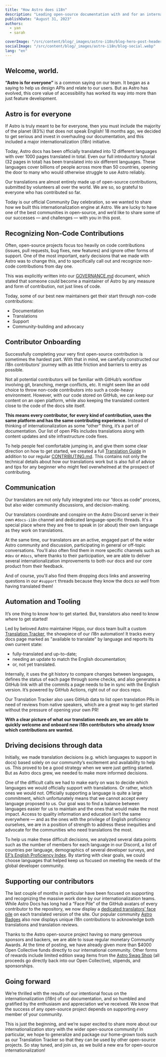 ```yaml
---
title: "How Astro does i18n"
description: "Leading open-source documentation with and for an international community."
publishDate: "August 31, 2023"
authors:
  - yan
  - sarah

coverImage: "/src/content/blog/_images/astro-i18n/blog-hero-post-header.webp"
socialImage: "/src/content/blog/_images/astro-i18n/blog-social.webp"
lang: "en"
---
```



## Welcome, world.

**“Astro is for everyone”** is a common saying on our team. It began as a saying to help us design APIs and relate to our users. But as Astro has evolved, this core value of accessibility has worked its way into more than just feature development.


## Astro is for everyone

If Astro is truly meant to be for everyone, then you must include the majority of the planet (83%) that does not speak English! 18 months ago, we decided to get serious and invest in overhauling our documentation, and this included a major internationalization (i18n) initiative.

Today, Astro docs has been officially translated into 12 different languages with over 1000 pages translated in total. Even our full introductory tutorial (32 pages in total) has been translated into six different languages. These languages cover billions of people across more than 50 countries, opening the door to many who would otherwise struggle to use Astro reliably.

<BlogContentImage src={langPicker} alt="Astro docs homepage with the language picker drop down menu of available languages" />

Our translations are almost entirely made up of open-source contributions, submitted by volunteers all over the world. We are so, so grateful to everyone who has contributed so far.

Today is our official Community Day celebration, so we wanted to share how we built this internationalization engine at Astro. We are lucky to have one of the best communities in open-source, and we’d like to share some of our successes — and challenges — with you in this post.

## Recognizing Non-Code Contributions

Often, open-source projects focus too heavily on code contributions (issues, pull requests, bug fixes, new features) and ignore other forms of support. One of the most important, early decisions that we made with Astro was to change this, and to specifically call out and recognize non-code contributions from day one. 

This was explicitly written into our [GOVERNANCE.md](https://github.com/withastro/.github/blob/main/GOVERNANCE.md#get-involved) document, which stated that someone could become a maintainer of Astro by any measure and form of contribution, not just lines of code. 

Today, some of our best new maintainers get their start through non-code contributions:

- Documentation
- Translations 
- Support
- Community-building and advocacy

## Contributor Onboarding

Successfully completing your very first open-source contribution is sometimes the hardest part. With that in mind, we carefully constructed our i18n contributors’ journey with as little friction and barriers to entry as possible. 

Not all potential contributors will be familiar with GitHub’s workflow involving git, branching, merge conflicts, etc. It might seem like an odd choice to throw non-code contributors into such a code-heavy environment. However, with our code stored on GitHub, we can keep our content on an open platform, while also keeping the translated content close to the code of the docs site itself. 

**This means every contributor, for every kind of contribution, uses the same platform and has the same contributing experience.** Instead of thinking of internationalization as some “other” thing, it’s a part of documentation. Our list of open PRs includes translations along with content updates and site infrastructure code fixes.

<BlogContentImage src={githubPulls} alt="A selection of Astro docs open PRs on GitHub, showing translation PRs next to a PR to add new CMS guide content." />

To help people feel comfortable jumping in, and give them some clear direction on how to get started, we created a full [Translation Guide](https://github.com/withastro/docs/blob/main/contributor-guides/translating-astro-docs.md) in addition to our regular [CONTRIBUTING.md](https://github.com/withastro/docs/blob/main/CONTRIBUTING.md). This contains not only the technical details about how our translations work but is also full of advice and tips for any beginner who might feel overwhelmed at the prospect of contributing.

## Communication

Our translators are not only fully integrated into our “docs as code” process, but also wider community discussions, and decision-making.

Our translators coordinate and conspire on the Astro Discord server in their own `#docs-i18n` channel and dedicated language-specific threads. It's a special place where they are free to speak in (or about) their own language as they work on translations.

At the same time, our translators are an active, engaged part of the wider Astro community and discussion, participating in general or off-topic conversations. You'll also often find them in more specific channels such as `#dev` or `#docs`, where thanks to their participation, we are able to deliver several internationalization improvements to both our docs and our core product from their feedback.

And of course, you'll also find them dropping docs links and answering questions in our `#support` threads because they know the docs *so well* from having translated them!

## Automation and Tooling

It’s one thing to know *how* to get started. But, translators also need to know *where* to get started!

Led by beloved Astro maintainer Hippo, our docs team built a custom [Translation Tracker](https://i18n.docs.astro.build/), the showpiece of our i18n automation! It tracks every docs page marked as "available to translate" by language and reports its own current state: 

- fully-translated and up-to-date;
- needing an update to match the English documentation;
- or, not yet translated.

<BlogContentImage src={trackerTable} alt="The Translation Tracker table, showing languages across the top, individual pages down the side, and various symbols in each cell, such as an X for missing content or a green check for up-to-date." />

Internally, it uses the git history to compare changes between languages, defines the status of each page through some checks, and also generates a GitHub link with all the commits a page needs to be in sync with the English version. It’s powered by GitHub Actions, right out of our docs repo.

<BlogContentImage src={trackerSummary} alt="A small selection of the Translation Tracker's summary by language, showing one language expanded to list the translations needed for that language." />

Our Translation Tracker also uses GitHub data to list open translation PRs in need of reviews from native speakers, which are a great way to get started without the pressure of opening your own PR!

<BlogContentImage src={translationReviews} alt="A list of open PRs needing reviews, for example 'i18n(ko) translate rss.mdx'" />

**With a clear picture of what our translation needs are, we are able to quickly welcome and onboard new i18n contributors who already know which contributions are wanted.**

## Driving decisions through data

Initially, we made translation decisions (e.g. which languages to support in docs) based solely on our community’s excitement and availability to help us. This proved to be a good strategy when we were just getting started. But as Astro docs grew, we needed to make more informed decisions.

One of the difficult calls we had to make early on was to decide which languages we would officially support with translations. Or rather, which ones we would not. Officially supporting a language is quite a large commitment, which unfortunately means that we cannot accept every language proposed to us. Our goal was to find a balance between languages easier for us to maintain and the ones that would make the most impact. Access to quality information and education isn’t the same everywhere — and as the ones with the privilege of English proficiency ourselves, we are in a position of strength to address these inequities and advocate for the communities who need translations the most.

To help us make these difficult decisions, we analyzed several data points such as the number of members for each language in our Discord, a list of countries per language, demographics of several developer surveys, and [EF’s English Proficiency Index](https://www.ef.com/wwpt/epi/). By starting with clear goals, we could choose languages that helped keep us focused on meeting the needs of the global developer community.

## Supporting our contributors

The last couple of months in particular have been focused on supporting and recognizing the massive work done by our internationalization teams. While Astro Docs has long had a “Face Pile” of the GitHub avatars of every contributor to the repository, we now display a [dedicated translators’ face pile](https://docs.astro.build/es/getting-started/#traducir) on each translated version of the site. Our popular community [Astro Badges](https://astro.badg.es/v1/achievements/) also now displays unique i18n contributions to acknowledge both translations and translation reviews.

<BlogContentImage src={translatorBadges} alt="Four Astro badges, displaying various achievement levels for community members, such as Universal Translator for merging 40 i18n PRs or Rosetta Stone for reviewing 40 i18n PRs" />

Thanks to the Astro open-source project having so many generous sponsors and backers, we are able to issue regular monetary Community Awards. At the time of posting, we have already given more than $4000 Open Collective funds directly to our international community. Other forms of rewards include limited edition swag items from the [Astro Swag Shop](https://shop.astro.build/) (all proceeds go directly back into our Open Collective), stipends, and sponsorships.

## Going forward

We’re thrilled with the results of our intentional focus on the internationalization (i18n) of our documentation, and so humbled and gratified by the enthusiasm and appreciation we’ve received. We know that the success of any open-source project depends on supporting *every* member of your community.

This is just the beginning, and we’re super excited to share more about our internationalization story with the wider open-source community! In particular, we hope to generalize and package our home-grown tools such as our Translation Tracker so that they can be used by other open-source projects. So stay tuned, and join us, as we build a new era for open-source internationalization!
